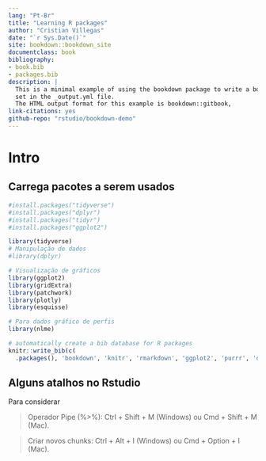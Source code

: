 --- 
lang: "Pt-Br"
title: "Learning R packages"
author: "Cristian Villegas"
date: "`r Sys.Date()`"
site: bookdown::bookdown_site
documentclass: book
bibliography:
- book.bib
- packages.bib
description: |
  This is a minimal example of using the bookdown package to write a book.
  set in the _output.yml file.
  The HTML output format for this example is bookdown::gitbook,
link-citations: yes
github-repo: "rstudio/bookdown-demo"
---

# Intro

## Carrega pacotes a serem usados

```{r}
#install.packages("tidyverse") 
#install.packages("dplyr")     
#install.packages("tidyr")     
#install.packages("ggplot2")   

library(tidyverse)
# Manipulação de dados
#library(dplyr)

# Visualização de gráficos
library(ggplot2)
library(gridExtra)
library(patchwork)
library(plotly)
library(esquisse)

# Para dados gráfico de perfis
library(nlme)
```

```{r include=FALSE}
# automatically create a bib database for R packages
knitr::write_bib(c(
  .packages(), 'bookdown', 'knitr', 'rmarkdown', 'ggplot2', 'purrr', 'dplyr', 'tibble'), 'packages.bib')
```

## Alguns atalhos no Rstudio

Para considerar

  > Operador Pipe (%>%): Ctrl + Shift + M (Windows) ou Cmd + Shift + M (Mac).

  > Criar novos chunks: Ctrl + Alt + I (Windows) ou Cmd + Option + I (Mac).
  




